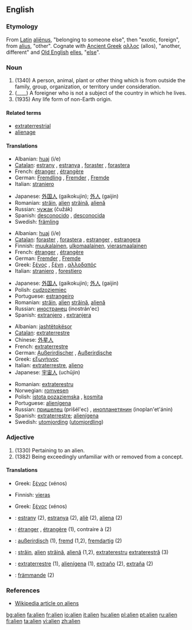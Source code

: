 {{wikipedia|dab=Alien}}
==English==

===Etymology===
From [[Latin]] [[alienus|aliēnus]], "belonging to someone else", then "exotic, foreign", from [[alius]], "other".  Cognate with [[Ancient Greek]] [[αλλος]] (allos), "another, different" and [[Old English]] [[elles]], "[[else]]".

===Noun===
{{en-noun}}

# (1340) A person, animal, plant or other thing which is from outside the family, group, organization, or territory under consideration.
# (____) A foreigner who is not a subject of the country in which he lives.
# (1935) Any life form of non-Earth origin.

====Related terms====
* [[extraterrestrial]]
* [[alienage]]

====Translations====
{{trans-top|person etc. outside of the considered territory:}}
*Albanian: [[huaj]] (i/e)
*[[Catalan]]: [[estrany]] {{m}}, [[estranya]] {{f}}, [[foraster]] {{m}}, [[forastera]] {{f}}
*French: [[étranger]] {{m}}, [[étrangère]] {{f}}
*German: [[Fremdling]] {{m}}, [[Fremder]] {{m}}, [[Fremde]] {{f}}
*Italian: [[straniero]] {{m}}
{{trans-mid}}
*Japanese: [[外国人]] (gaikokujin); [[外人]] (gaijin)
*Romanian: [[străin]], [[alien]] {{m}} [[străină]], [[alienă]] {{f}}
*Russian: [[чужак]] (čužák) {{m}}
*Spanish: [[desconocido]] {{m}}, [[desconocida]] {{f}}
*Swedish: [[främling]]
{{trans-bottom}}

{{trans-top|foreigner}}
*Albanian: [[huaj]] (i/e)
*[[Catalan]]: [[foraster]] {{m}}, [[forastera]] {{f}}, [[estranger]] {{m}}, [[estrangera]] {{f}}
*Finnish: [[muukalainen]], [[ulkomaalainen]], [[vierasmaalainen]]
*French: [[étranger]] {{m}}, [[étrangère]] {{f}}
*German: [[Fremder]] {{m}}, [[Fremde]] {{f}}
*Greek: [[ξένος]] {{m}}, [[ξένη]] {{f}}, [[αλλοδαπός]] {{c}}
*Italian: [[straniero]] {{m}}, [[forestiero]] {{m}}
{{trans-mid}}
*Japanese: [[外国人]] (gaikokujin); [[外人]] (gaijin)
*Polish: [[cudzoziemiec]] {{m}}
*Portuguese: [[estrangeiro]] {{m}}
*Romanian: [[străin]], [[alien]] {{m}} [[străină]], [[alienă]] {{f}}
*Russian: [[иностранец]] (inostrán'ec) {{m}}
*Spanish: [[extranjero]] {{m}}, [[extranjera]] {{f}}
{{trans-bottom}}

{{trans-top|life form of non-Earth origin}}
*Albanian: [[jashtëtokësor]]
*[[Catalan]]: [[extraterrestre]]
*Chinese: [[外星人]]
*French: [[extraterrestre]]
*German: [[Außerirdischer]] {{m}}, [[Außerirdische]] {{f}}
*Greek: [[εξωγήινος]] {{m}}
*Italian: [[extraterrestre]], [[alieno]]
*Japanese: [[宇宙人]] (uchūjin)
{{trans-mid}}
*Romanian: [[extraterestru]]
*Norwegian: [[romvesen]]
*Polish: [[istota pozaziemska]] {{f}}, [[kosmita]] {{m}}
*Portuguese: [[alienígena]] {{m}}
*Russian: [[пришелец]] (prišél'ec) {{m}}, [[инопланетянин]] (inoplan'et'ánin) {{m}}
*Spanish: [[extraterrestre]]; [[alienígena]]
*Swedish: [[utomjording]] ([[utomjordling]])
{{trans-bottom}}

===Adjective===
{{en-adj}}

# (1330) Pertaining to an alien.
# (1382) Being exceedingly unfamiliar with or removed from a concept.

====Translations====
{{trans-top|Pertaining to an alien:}}
*Greek: [[ξένος]] {{m}} (xénos)
{{trans-mid}}
{{trans-bottom}}

{{trans-top|Being unfamiliar with:}}
*Finnish: [[vieras]]
{{trans-mid}}
*Greek: [[ξένος]] {{m}} (xénos)
{{trans-bottom}}

{{checktrans-top}}
<!--added {{ttbc}}s here.-->
*{{ttbc|Catalan}}: [[estrany]] {{m}} (2), [[estranya]] {{f}} (2), [[aliè]] {{m}} (2), [[aliena]] {{f}} (2)
*{{ttbc|French}}: [[étranger]] {{m}}, [[étrangère]] {{f}} (1), contraire à (2)
*{{ttbc|German}}: [[außerirdisch]] (1), [[fremd]] (1,2), [[fremdartig]] (2)
*{{ttbc|Romanian}}: [[străin]], [[alien]] {{m}} [[străină]], [[alienă]] {{f}} (1,2), [[extraterestru]] {{m}} [[extraterestră]] (3)
*{{ttbc|Spanish}}: [[extraterrestre]] (1), [[alienígena]] (1), [[extraño]] {{m}} (2), [[extraña]] {{f}} (2)
*{{ttbc|Swedish}}: [[främmande]] (2)
{{trans-bottom}}

===References===
* [[w:Alien|Wikipedia article on aliens]]

[[bg:alien]]
[[fa:alien]]
[[fr:alien]]
[[io:alien]]
[[it:alien]]
[[hu:alien]]
[[pl:alien]]
[[pt:alien]]
[[ru:alien]]
[[fi:alien]]
[[ta:alien]]
[[vi:alien]]
[[zh:alien]]